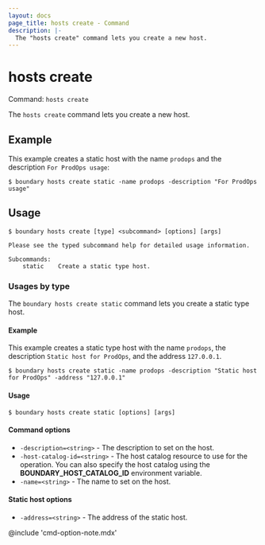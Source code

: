 ```yaml
---
layout: docs
page_title: hosts create - Command
description: |-
  The "hosts create" command lets you create a new host.
---
```


# hosts create

Command: `hosts create`

The `hosts create` command lets you create a new host.

## Example

This example creates a static host with the name `prodops` and the description `For ProdOps usage`:

```shell-session
$ boundary hosts create static -name prodops -description "For ProdOps usage"
```

## Usage

<CodeBlockConfig hideClipboard>

```shell-session
$ boundary hosts create [type] <subcommand> [options] [args]

Please see the typed subcommand help for detailed usage information.

Subcommands:
    static    Create a static type host.
```

</CodeBlockConfig>

### Usages by type

The `boundary hosts create static` command lets you create a static type host.

#### Example

This example creates a static type host with the name `prodops`, the description `Static host for ProdOps`, and the address `127.0.0.1`.

```shell-session
$ boundary hosts create static -name prodops -description "Static host for ProdOps" -address "127.0.0.1"
```

#### Usage

<CodeBlockConfig hideClipboard>

```shell-session
$ boundary hosts create static [options] [args]
```

</CodeBlockConfig>

#### Command options

- `-description=<string>` - The description to set on the host.
- `-host-catalog-id=<string>` - The host catalog resource to use for the operation.
You can also specify the host catalog using the **BOUNDARY_HOST_CATALOG_ID** environment variable.
- `-name=<string>` - The name to set on the host.

#### Static host options

- `-address=<string>` - The address of the static host.

@include 'cmd-option-note.mdx'
